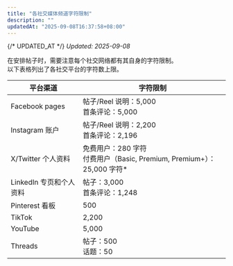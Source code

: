 ```yaml
---
title: "各社交媒体频道字符限制"
description: ""
updatedAt: "2025-09-08T16:37:58+08:00"
---
```

{/* UPDATED_AT */}
_Updated: 2025-09-08_

在安排帖子时，需要注意每个社交网络都有其自身的字符限制。  
以下表格列出了各社交平台的字符数上限。

| 平台渠道                | 字符限制 |
|-------------------------|----------|
| Facebook pages       | 帖子/Reel 说明：5,000<br />首条评论：5,000 |
| Instagram 账户          | 帖子/Reel 说明：2,200<br />首条评论：2,196 |
| X/Twitter 个人资料       | 免费用户：280 字符<br />付费用户（Basic, Premium, Premium+）：25,000 字符* |
| LinkedIn 专页和个人资料  | 帖子：3,000<br />首条评论：1,248 |
| Pinterest 看板           | 500 |
| TikTok            | 2,200 |
| YouTube           | 5,000 |
| Threads                 | 帖子：500<br />话题：50 |

